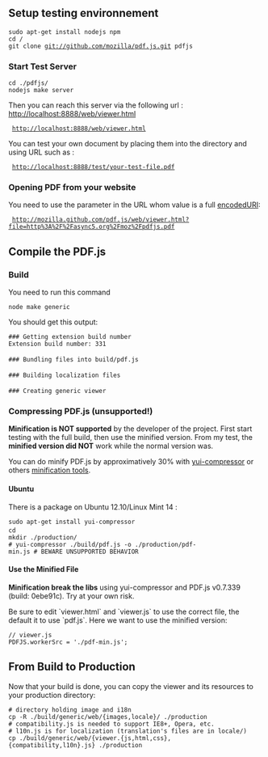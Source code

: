 == Setup testing environnement ==

 sudo apt-get install nodejs npm
 cd <website-js-dir>/
 git clone git://github.com/mozilla/pdf.js.git pdfjs

=== Start Test Server ===

 cd ./pdfjs/
 nodejs make server

Then you can reach this {{value|nodejs}} server via the following url : http://localhost:8888/web/viewer.html

  http://localhost:8888/web/viewer.html

You can test your own document by placing them into the {{path|test/}} directory and using URL such as :

  http://localhost:8888/test/your-test-file.pdf

=== Opening PDF from your website ===

You need to use the {{attr|file}} parameter in the URL whom value is a full [https://developer.mozilla.org/en-US/docs/JavaScript/Reference/Global_Objects/encodeURI encodedURI]:

  http://mozilla.github.com/pdf.js/web/viewer.html?file=http%3A%2F%2Fasync5.org%2Fmoz%2Fpdfjs.pdf

== Compile the PDF.js ==

=== Build ===
You need to run this command

 node make generic

You should get this output:

 ### Getting extension build number
 Extension build number: 331
 
 ### Bundling files into build/pdf.js
 
 ### Building localization files
 
 ### Creating generic viewer

=== Compressing PDF.js (unsupported!) ===

'''Minification is NOT supported''' by the developer of the project. First start testing with the full build, then use the minified version. From my test, the '''minified version did NOT''' work while the normal version was.

You can do minify PDF.js by approximatively 30% with [http://yui.github.com/yuicompressor yui-compressor] or others [http://stackoverflow.com/questions/28932/best-javascript-compressor minification tools].

==== Ubuntu ====

There is a package on Ubuntu 12.10/Linux Mint 14 :

 sudo apt-get install yui-compressor
 cd <pdfjs>
 mkdir ./production/
 # yui-compressor ./build/pdf.js -o ./production/pdf-min.js # BEWARE UNSUPPORTED BEHAVIOR

==== Use the Minified File ====

'''Minification break the libs''' using yui-compressor and PDF.js v0.7.339 (build: 0ebe91c). Try at your own risk.

Be sure to edit `viewer.html` and `viewer.js` to use the correct file, the default it to use `pdf.js`. Here we want to use the minified version:

 <!-- viewer.html -->
 <script type="text/javascript" src="./pdf-min.js"></script>

 // viewer.js
 PDFJS.workerSrc = './pdf-min.js';



== From Build to Production ==
Now that your build is done, you can copy the viewer and its resources to your production directory:

 # directory holding image and i18n
 cp -R ./build/generic/web/{images,locale}/ ./production
 # compatibility.js is needed to support IE8+, Opera, etc.
 # l10n.js is for localization (translation's files are in locale/)
 cp ./build/generic/web/{viewer.{js,html,css},{compatibility,l10n}.js} ./production